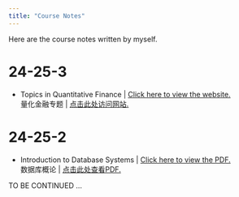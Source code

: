 ```yaml
---
title: "Course Notes"
---
```


Here are the course notes written by myself.

# 24-25-3

- Topics in Quantitative Finance | [Click here to view the website.](https://vectorpikachu.github.io/qf-slides/) <br>
  量化金融专题 | [点击此处访问网站.](https://vectorpikachu.github.io/qf-slides/)

# 24-25-2

- Introduction to Database Systems | [Click here to view the PDF.](./PDF/Database.pdf) <br>
  数据库概论 | [点击此处查看PDF.](./PDF/Database.pdf)

TO BE CONTINUED ...

